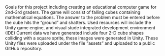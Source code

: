 Goals for this project including creating an educational computer game for 2nd-3rd graders.
The game will consist of falling cubes containing mathematical equations. The answer to the problem must be entered before the cube hits the "ground" and shatters.
Used resources will include the Unity game engine, and visual stude integrated development environment (IDE)
Current data we have generated include four 2-D cube shapes colliding with a square sprite, these images were generated in Unity.
These Unity files were uploaded under the file "assets" and uploaded to a public GitHub repository.